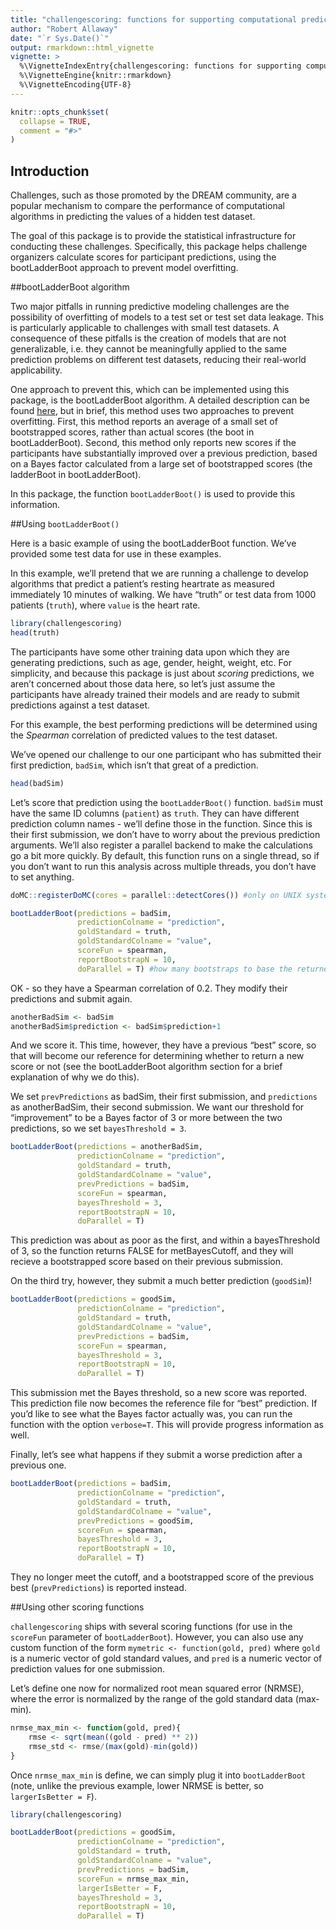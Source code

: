 ```yaml
---
title: "challengescoring: functions for supporting computational prediction challenges."
author: "Robert Allaway"
date: "`r Sys.Date()`"
output: rmarkdown::html_vignette
vignette: >
  %\VignetteIndexEntry{challengescoring: functions for supporting computational prediction challenges.}
  %\VignetteEngine{knitr::rmarkdown}
  %\VignetteEncoding{UTF-8}
---
```


```r
knitr::opts_chunk$set(
  collapse = TRUE,
  comment = "#>"
)
```

## Introduction

Challenges, such as those promoted by the DREAM community, are a popular mechanism to compare the performance of computational algorithms in predicting the values of a hidden test dataset. 

The goal of this package is to provide the statistical infrastructure for conducting these challenges. Specifically, this package helps challenge organizers calculate scores for participant predictions, using the bootLadderBoot approach to prevent model overfitting. 

##bootLadderBoot algorithm

Two major pitfalls in running predictive modeling challenges are the possibility of overfitting of models to a test set or test set data leakage. This is particularly applicable to challenges with small test datasets. A consequence of these pitfalls is the creation of models that are not generalizable, i.e. they cannot be meaningfully applied to the same prediction problems on different test datasets, reducing their real-world applicability. 

One approach to prevent this, which can be implemented using this package, is the bootLadderBoot algorithm. A detailed description can be found [here](https://arxiv.org/pdf/1607.00091.pdf), but in brief, this method uses two approaches to prevent overfitting. First, this method reports an average of a small set of bootstrapped scores, rather than actual scores (the boot in bootLadderBoot). Second, this method only reports new scores if the participants have substantially improved over a previous prediction, based on a Bayes factor calculated from a large set of bootstrapped scores (the ladderBoot in bootLadderBoot). 

In this package, the function `bootLadderBoot()` is used to provide this information. 

##Using `bootLadderBoot()`

Here is a basic example of using the bootLadderBoot function. We've provided some test data for use in these examples. 

In this example, we'll pretend that we are running a challenge to develop algorithms that predict a patient's resting heartrate as measured immediately 10 minutes of walking. We have "truth" or test data from 1000 patients (`truth`), where `value` is the heart rate.  

```r
library(challengescoring)
head(truth)
```
The participants have some other training data upon which they are generating predictions, such as age, gender, height, weight, etc. For simplicity, and because this package is just about _scoring_ predictions, we aren't concerned about those data here, so let's just assume the participants have already trained their models and are ready to submit predictions against a test dataset. 

For this example, the best performing predictions will be determined using the *Spearman* correlation of predicted values to the test dataset.

We've opened our challenge to our one participant who has submitted their first prediction, `badSim`, which isn't that great of a prediction. 

```r
head(badSim)
```

Let's score that prediction using the `bootLadderBoot()` function. `badSim` must have the same ID columns (`patient`) as `truth`. They can have different prediction column names - we'll define those in the function. Since this is their first submission, we don't have to worry about the previous prediction arguments. We'll also register a parallel backend to make the calculations go a bit more quickly. By default, this function runs on a single thread, so if you don't want to run this analysis across multiple threads, you don't have to set anything. 

```r
doMC::registerDoMC(cores = parallel::detectCores()) #only on UNIX systems

bootLadderBoot(predictions = badSim,
               predictionColname = "prediction",
               goldStandard = truth,
               goldStandardColname = "value",
               scoreFun = spearman,
               reportBootstrapN = 10,
               doParallel = T) #how many bootstraps to base the returned score off of
```

OK - so they have a Spearman correlation of 0.2. They modify their predictions and submit again. 

```r
anotherBadSim <- badSim
anotherBadSim$prediction <- badSim$prediction+1
```

And we score it. This time, however, they have a previous "best" score, so that will become our reference for determining whether to return a new score or not (see the bootLadderBoot algorithm section for a brief explanation of why we do this).

We set `prevPredictions` as badSim, their first submission, and `predictions` as anotherBadSim, their second submission. We want our threshold for "improvement" to be a Bayes factor of 3 or more between the two predictions, so we set `bayesThreshold = 3`.

```r
bootLadderBoot(predictions = anotherBadSim,
               predictionColname = "prediction",
               goldStandard = truth,
               goldStandardColname = "value",
               prevPredictions = badSim,
               scoreFun = spearman,
               bayesThreshold = 3,
               reportBootstrapN = 10,
               doParallel = T)
```

This prediction was about as poor as the first, and within a bayesThreshold of 3, so the function returns FALSE for metBayesCutoff, and they will recieve a bootstrapped score based on their previous submission. 

On the third try, however, they submit a much better prediction (`goodSim`)! 

```r
bootLadderBoot(predictions = goodSim,
               predictionColname = "prediction",
               goldStandard = truth,
               goldStandardColname = "value",
               prevPredictions = badSim,
               scoreFun = spearman,
               bayesThreshold = 3,
               reportBootstrapN = 10,
               doParallel = T)
```

This submission met the Bayes threshold, so a new score was reported. This prediction file now becomes the reference file for "best" prediction. If you'd like to see what the Bayes factor actually was, you can run the function with the option `verbose=T`. This will provide progress information as well. 

Finally, let's see what happens if they submit a worse prediction after a previous one. 
```r
bootLadderBoot(predictions = badSim,
               predictionColname = "prediction",
               goldStandard = truth,
               goldStandardColname = "value",
               prevPredictions = goodSim,
               scoreFun = spearman,
               bayesThreshold = 3,
               reportBootstrapN = 10,
               doParallel = T)
```

They no longer meet the cutoff, and a bootstrapped score of the previous best (`prevPredictions`) is reported instead. 

##Using other scoring functions

`challengescoring` ships with several scoring functions (for use in the `scoreFun` parameter of `bootLadderBoot`). However, you can also use any custom function of the form `mymetric <- function(gold, pred)` where `gold` is a numeric vector of gold standard values, and `pred` is a numeric vector of prediction values for one submission. 

Let's define one now for normalized root mean squared error (NRMSE), where the error is normalized by the range of the gold standard data (max-min). 

```r
nrmse_max_min <- function(gold, pred){
    rmse <- sqrt(mean((gold - pred) ** 2))
    rmse_std <- rmse/(max(gold)-min(gold))
}
```

Once `nrmse_max_min` is define, we can simply plug it into `bootLadderBoot` (note, unlike the previous example, lower NRMSE is better, so `largerIsBetter = F`). 

```r
library(challengescoring)

bootLadderBoot(predictions = goodSim,
               predictionColname = "prediction",
               goldStandard = truth,
               goldStandardColname = "value",
               prevPredictions = badSim,
               scoreFun = nrmse_max_min,
               largerIsBetter = F,
               bayesThreshold = 3,
               reportBootstrapN = 10,
               doParallel = T)
```
